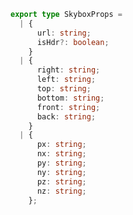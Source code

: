 ```ts
export type SkyboxProps =
  | {
      url: string;
      isHdr?: boolean;
    }
  | {
      right: string;
      left: string;
      top: string;
      bottom: string;
      front: string;
      back: string;
    }
  | {
      px: string;
      nx: string;
      py: string;
      ny: string;
      pz: string;
      nz: string;
    };
```
